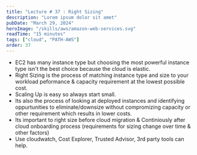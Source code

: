 ```yaml
---
title: "Lecture # 37 : Right Sizing"
description: "Lorem ipsum dolor sit amet"
pubDate: "March 29, 2024"
heroImage: "/skills/aws/amazon-web-services.svg"
readTime: "15 minutes"
tags: ["cloud", "PATH-AWS"]
order: 37
---
```



- EC2 has many instance type but choosing the most powerful instance type isn't the best choice because the cloud is elastic.
- Right Sizing is the process of matching instance type and size to your workload peformance & capacity requirement at the lowest possible cost.
- Scaling Up is easy so always start small.
- Its also the process of looking at deployed instances and identifying oppurtunities to eliminate/downsize without compromizing capacity or other requirement which results in lower costs.
- Its important to right size before cloud migration & Continiously after cloud onboarding process (requirements for sizing change over time & other factors)
- Use cloudwatch, Cost Explorer, Trusted Advisor, 3rd party tools can help.